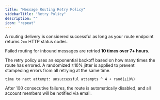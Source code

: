 ```yaml
---
title: "Message Routing Retry Policy"
sidebarTitle: "Retry Policy"
description: ""
icon: "repeat"
---
```


A routing delivery is considered successful as long as your route endpoint returns `2xx` HTTP status codes.

Failed routing for inbound messages are retried **10 times over 7+ hours**.

The retry policy uses an exponential backoff based on how many times the route has errored.
A randomized ±10% jitter is applied to prevent stampeding errors from all retrying at the same time.

```
time to next attempt: unsuccessful attempts ^ 4 + rand(±10%)
```

<Warning>
After 100 consecutive failures, the route is automatically disabled, and all account members will be notified via email.
</Warning>